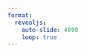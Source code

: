 ```yaml
---
format: 
  revealjs: 
    auto-slide: 4000
    loop: true
---
```


##  {background-color="black" background-image="images/_P0A6852-Migliorato-NR.jpg"}

##  {background-color="black" background-image="images/_P0A6853-Migliorato-NR.jpg"}

##  {background-color="black" background-image="images/_P0A6860-Migliorato-NR.jpg"}

##  {background-color="black" background-image="images/_P0A6863-Migliorato-NR.jpg"}

##  {background-color="black" background-image="images/_P0A6871-Migliorato-NR.jpg"}

##  {background-color="black" background-image="images/_P0A6902-Migliorato-NR.jpg"}

##  {background-color="black" background-image="images/_P0A6962.jpg"}

##  {background-color="black" background-image="images/_P0A6964-Migliorato-NR.jpg"}

##  {background-color="black" background-image="images/_P0A6973-Migliorato-NR.jpg"}

##  {background-color="black" background-image="images/_P0A7002-Migliorato-NR.jpg"}

##  {background-color="black" background-image="images/_P0A7022-Migliorato-NR.jpg"}

##  {background-color="black" background-image="images/_P0A7023 copia-Migliorato-NR.jpg"}

##  {background-color="black" background-image="images/_P0A7025-Migliorato-NR.jpg"}

##  {background-color="black" background-image="images/_P0A7026-Migliorato-NR.jpg"}

##  {background-color="black" background-image="images/_P0A7055-Migliorato-NR.jpg"}

##  {background-color="black" background-image="images/_P0A7058-Migliorato-NR.jpg"}

##  {background-color="black" background-image="images/_P0A7061-Migliorato-NR.jpg"}

##  {background-color="black" background-image="images/_P0A7112-Migliorato-NR.jpg"}

##  {background-color="black" background-image="images/_P0A7128-Migliorato-NR.jpg"}

##  {background-color="black" background-image="images/_P0A7143-Migliorato-NR.jpg"}

##  {background-color="black" background-image="images/_P0A7147-Migliorato-NR.jpg"}

##  {background-color="black" background-image="images/_P0A7190-Migliorato-NR.jpg"}

##  {background-color="black" background-image="images/_P0A7192-Migliorato-NR.jpg"}

##  {background-color="black" background-image="images/_P0A7197-Migliorato-NR.jpg"}

##  {background-color="black" background-image="images/_P0A7199-Migliorato-NR.jpg"}

##  {background-color="black" background-image="images/_P0A7204-Migliorato-NR.jpg"}

##  {background-color="black" background-image="images/_P0A7215-Migliorato-NR.jpg"}

##  {background-color="black" background-image="images/_P0A7238-Migliorato-NR.jpg"}

##  {background-color="black" background-image="images/_P0A7250.jpg"}
